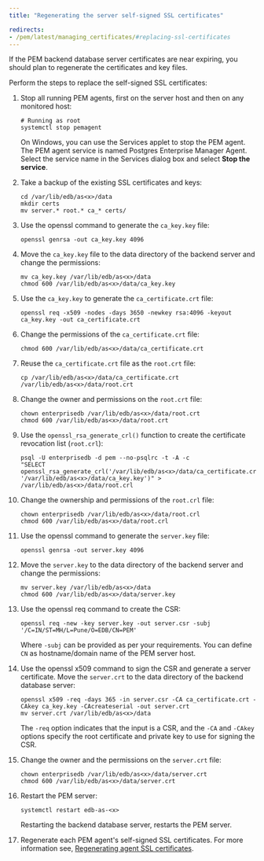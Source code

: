 ```yaml
---
title: "Regenerating the server self-signed SSL certificates"

redirects:
- /pem/latest/managing_certificates/#replacing-ssl-certificates
---
```


If the PEM backend database server certificates are near expiring, you should plan to regenerate the certificates and key files.

Perform the steps to replace the self-signed SSL certificates:

1. Stop all running PEM agents, first on the server host and then on any monitored host:

   ```shell
   # Running as root
   systemctl stop pemagent
   ```

   On Windows, you can use the Services applet to stop the PEM agent. The PEM agent service is named Postgres Enterprise Manager Agent. Select the service name in the Services dialog box and select **Stop the service**.

1. Take a backup of the existing SSL certificates and keys:

    ```shell
   cd /var/lib/edb/as<x>/data
   mkdir certs
   mv server.* root.* ca_* certs/
   ```

1. Use the openssl command to generate the `ca_key.key` file:

   ```shell
   openssl genrsa -out ca_key.key 4096 
   ```

1. Move the `ca_key.key` file to the data directory of the backend server and change the permissions:

   ```shell
   mv ca_key.key /var/lib/edb/as<x>/data
   chmod 600 /var/lib/edb/as<x>/data/ca_key.key
   ```

1. Use the `ca_key.key` to generate the `ca_certificate.crt` file:

   ```shell
   openssl req -x509 -nodes -days 3650 -newkey rsa:4096 -keyout ca_key.key -out ca_certificate.crt
   ```

1. Change the permissions of the `ca_certificate.crt` file:

   ```shell
   chmod 600 /var/lib/edb/as<x>/data/ca_certificate.crt
   ```

1. Reuse the `ca_certificate.crt` file as the `root.crt` file:

   ```shell
   cp /var/lib/edb/as<x>/data/ca_certificate.crt /var/lib/edb/as<x>/data/root.crt
   ```
  
1. Change the owner and permissions on the `root.crt` file:

   ```shell
   chown enterprisedb /var/lib/edb/as<x>/data/root.crt
   chmod 600 /var/lib/edb/as<x>/data/root.crt
   ```

1. Use the `openssl_rsa_generate_crl()` function to create the certificate revocation list (`root.crl`):

   ```shell
   psql -U enterprisedb -d pem --no-psqlrc -t -A -c
   "SELECT openssl_rsa_generate_crl('/var/lib/edb/as<x>/data/ca_certificate.crt', '/var/lib/edb/as<x>/data/ca_key.key')" > /var/lib/edb/as<x>/data/root.crl
   ```

1. Change the ownership and permissions of the `root.crl` file:

   ```shell
   chown enterprisedb /var/lib/edb/as<x>/data/root.crl
   chmod 600 /var/lib/edb/as<x>/data/root.crl
   ```

1. Use the openssl command to generate the `server.key` file:

   ```shell
   openssl genrsa -out server.key 4096 
   ```

1. Move the `server.key` to the data directory of the backend server and change the permissions:

   ```shell
   mv server.key /var/lib/edb/as<x>/data
   chmod 600 /var/lib/edb/as<x>/data/server.key
   ```

1. Use the openssl req command to create the CSR:

   ```shell
   openssl req -new -key server.key -out server.csr -subj '/C=IN/ST=MH/L=Pune/O=EDB/CN=PEM'
   ```

   Where `-subj` can be provided as per your requirements. You can define `CN` as hostname/domain name of the PEM server host. 

1. Use the openssl x509 command to sign the CSR and generate a server certificate. Move the `server.crt` to the data directory of the backend database server:

   ```shell
   openssl x509 -req -days 365 -in server.csr -CA ca_certificate.crt -CAkey ca_key.key -CAcreateserial -out server.crt
   mv server.crt /var/lib/edb/as<x>/data
   ```

   The `-req` option indicates that the input is a CSR, and the `-CA` and `-CAkey` options specify the root certificate and private key to use for signing the CSR.

1. Change the owner and the permissions on the `server.crt` file:

   ```shell
   chown enterprisedb /var/lib/edb/as<x>/data/server.crt
   chmod 600 /var/lib/edb/as<x>/data/server.crt
   ```

1. Restart the PEM server:

   ```shell
   systemctl restart edb-as-<x>
   ```
    
   Restarting the backend database server, restarts the PEM server.

1. Regenerate each PEM agent's self-signed SSL certificates. For more information see, [Regenerating agent SSL certificates](/pem/latest/certificates/regenerating_agent_certificates).

